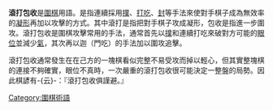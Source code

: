 {{Unreferenced|time=2021-12-30T03:31:06+00:00}}
'''滾打包收'''是[[圍棋|圍棋]]用語。是指連續採用[[撲_(圍棋)|撲]]、[[打吃|打吃]]、[[封_(圍棋)|封]]等手法來使對手棋子成為無效率的[[凝形|凝形]]再加以攻擊的方式。其中滾打是指把對手棋子攻成凝形，包收是指進一步圍攻。滾打包收是圍棋攻擊常用的手法，通常首先以[[撲_(圍棋)|撲]]和連續打吃來破對方可能的[[眼位|眼位]]並減少[[氣_(圍棋)|氣]]，其次再以迦（門吃）的手法加以圍攻追擊。

滾打包收通常發生在在己方的一塊棋看似完整不易受攻而掉以輕心，但其實整塊棋的連接不夠確實，眼位不真時，一次嚴重的滾打包收很可能決定一整盤的局勢。因此棋諺有-{云}-：『滾打包收俱謹避。』

{{圍棋術語}}
{{Board-stub}}


[[Category:圍棋術語|Category:圍棋術語]]